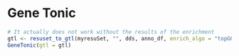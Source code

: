 
# Gene Tonic
```r
# It actually does not work without the results of the enrichment
gtl <- resuset_to_gtl(myresuSet, "", dds, anno_df, enrich_algo = "topGO_tbl") 
GeneTonic(gtl = gtl)

```
